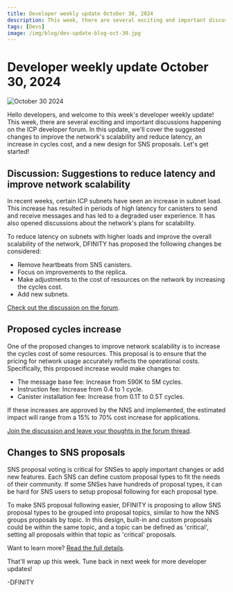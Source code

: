 ```yaml
---
title: Developer weekly update October 30, 2024
description: This week, there are several exciting and important discussions happening on the ICP developer forum. In this update, we'll cover the suggested changes to improve the network's [scalability](https://learn.internetcomputer.org/hc/en-us/articles/34576974172692-Evolution-Scaling) and reduce latency, an increase in cycles cost, and a new design for SNS proposals.
tags: [Devs]
image: /img/blog/dev-update-blog-oct-30.jpg
---
```


# Developer weekly update October 30, 2024

![October 30 2024](../../static/img/blog/dev-update-blog-oct-30.jpg)

Hello developers, and welcome to this week's developer weekly update! This week, there are several exciting and important discussions happening on the ICP developer forum. In this update, we'll cover the suggested changes to improve the network's scalability and reduce latency, an increase in cycles cost, and a new design for SNS proposals. Let's get started!


## Discussion: Suggestions to reduce latency and improve network scalability

In recent weeks, certain ICP subnets have seen an increase in subnet load. This increase has resulted in periods of high latency for canisters to send and receive messages and has led to a degraded user experience. It has also opened discussions about the network's plans for scalability.

To reduce latency on subnets with higher loads and improve the overall scalability of the network, DFINITY has proposed the following changes be considered:

- Remove heartbeats from SNS canisters.
- Focus on improvements to the replica.
- Make adjustments to the cost of resources on the network by increasing the cycles cost.
- Add new subnets.

[Check out the discussion on the forum](https://forum.dfinity.org/t/suggested-measures-to-reduce-latency-and-improve-icp-scalability/36564).

## Proposed cycles increase

One of the proposed changes to improve network scalability is to increase the cycles cost of some resources. This proposal is to ensure that the pricing for network usage accurately reflects the operational costs. Specifically, this proposed increase would make changes to:

- The message base fee: Increase from 590K to 5M cycles.
- Instruction fee: Increase from 0.4 to 1 cycle.
- Canister installation fee: Increase from 0.1T to 0.5T cycles.

If these increases are approved by the NNS and implemented, the estimated impact will range from a 15% to 70% cost increase for applications.

[Join the discussion and leave your thoughts in the forum thread](https://forum.dfinity.org/t/evaluating-compute-pricing-in-response-to-increased-demand-on-the-internet-computer-protocol/36565/1).

## Changes to SNS proposals

SNS proposal voting is critical for SNSes to apply important changes or add new features. Each SNS can define custom proposal types to fit the needs of their community. If some SNSes have hundreds of proposal types, it can be hard for SNS users to setup proposal following for each proposal type.

To make SNS proposal following easier, DFINITY is proposing to allow SNS proposal types to be grouped into proposal topics, similar to how the NNS groups proposals by topic. In this design, built-in and custom proposals could be within the same topic, and a topic can be defined as 'critical', setting all proposals within that topic as 'critical' proposals.

Want to learn more? [Read the full details](https://forum.dfinity.org/t/sns-topics-design/36779).

That'll wrap up this week. Tune back in next week for more developer updates!

-DFINITY